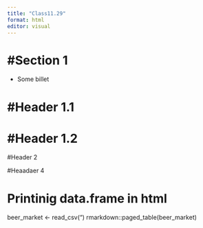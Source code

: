```yaml
---
title: "Class11.29"
format: html
editor: visual
---
```


# #Section 1

-   Some billet

# #Header 1.1

# #Header 1.2

#Header 2

#Heaadaer 4

# Printinig data.frame in html
beer_market <- read_csv(")
rmarkdown::paged_table(beer_market)


